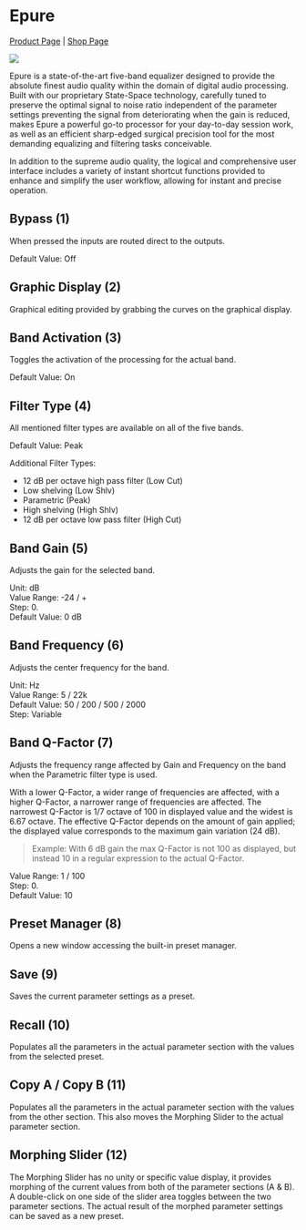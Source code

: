# Epure
[Product Page](https://www.flux.audio/project/epure/) 
| [Shop Page](https://shop.flux.audio/en_US/products/epure)

![](https://media.githubusercontent.com/media/FLUX-SE/doc_images/main/Plugins/epure/Epure_01.png)

Epure is a state-of-the-art five-band equalizer designed to provide the absolute finest audio quality within the
domain of digital audio processing. Built with our proprietary State-Space technology, carefully tuned to preserve
the optimal signal to noise ratio independent of the parameter settings preventing the signal from deteriorating
when the gain is reduced, makes Epure a powerful go-to processor for your day-to-day session work, as well as
an efficient sharp-edged surgical precision tool for the most demanding equalizing and filtering tasks conceivable.

In addition to the supreme audio quality, the logical and comprehensive user interface includes a variety of instant
shortcut functions provided to enhance and simplify the user workflow, allowing for instant and precise operation.

## Bypass (1)
When pressed the inputs are routed direct to the outputs.

Default Value: Off

## Graphic Display (2)

Graphical editing provided by grabbing the curves on the graphical display.

## Band Activation (3)
Toggles the activation of the processing for the actual band.

Default Value: On

## Filter Type (4)
All mentioned filter types are available on all of the five bands.

Default Value: Peak

Additional Filter Types:

- 12 dB per octave high pass filter (Low Cut)
- Low shelving (Low Shlv)
- Parametric (Peak)
- High shelving (High Shlv)
- 12 dB per octave low pass filter (High Cut)

## Band Gain (5)
Adjusts the gain for the selected band.

Unit: dB  
Value Range: -24 / +  
Step: 0.  
Default Value: 0 dB

## Band Frequency (6)
Adjusts the center frequency for the band.

Unit: Hz  
Value Range: 5 / 22k  
Default Value: 50 / 200 / 500 / 2000  
Step: Variable  

## Band Q-Factor (7)
Adjusts the frequency range affected by Gain and Frequency on the band when the Parametric filter type is used.

With a lower Q-Factor, a wider range of frequencies are affected, with a higher Q-Factor, a narrower range of frequencies 
are affected. The narrowest Q-Factor is 1/7 octave of 100 in displayed value and the widest is 6.67 octave.
The effective Q-Factor depends on the amount of gain applied; the displayed value corresponds to the maximum
gain variation (24 dB).

> Example: With 6 dB gain the max Q-Factor is not 100 as displayed, but instead 10 in a regular expression to the
actual Q-Factor.

Value Range: 1 / 100  
Step: 0.  
Default Value: 10

## Preset Manager (8)
Opens a new window accessing the built-in preset manager.

## Save (9)
Saves the current parameter settings as a preset.

## Recall (10)
Populates all the parameters in the actual parameter section with the values from the selected preset.

## Copy A / Copy B (11)
Populates all the parameters in the actual parameter section with the values from the other section.
This also moves the Morphing Slider to the actual parameter section.

## Morphing Slider (12)
The Morphing Slider has no unity or specific value display, it provides morphing of the current values from both of
the parameter sections (A & B). A double-click on one side of the slider area toggles between the two parameter
sections. The actual result of the morphed parameter settings can be saved as a new preset.
